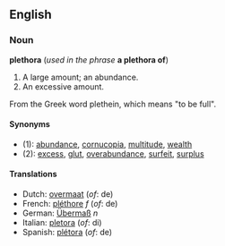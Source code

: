 ==English==
===Noun===
'''plethora''' (''used in the phrase'' '''a plethora of''')

#A large amount; an abundance.
#An excessive amount.

From the Greek word plethein, which means "to be full".

====Synonyms====
*(1): [[abundance]], [[cornucopia]], [[multitude]], [[wealth]]
*(2): [[excess]], [[glut]], [[overabundance]], [[surfeit]], [[surplus]]

====Translations====
*Dutch: [[overmaat]] (''of'': de)
*French: [[pléthore]] ''f'' (''of'': de)
*German: [[Übermaß]] ''n''
*Italian: [[pletora]] (''of'': di)
*Spanish: [[plétora]] (''of'': de)